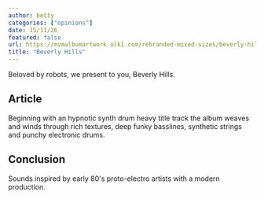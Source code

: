 ```yaml
---
author: betty
categories: ["opinions"]
date: 15/11/26
featured: false
url: https://mvmalbumartwork.olk1.com/rebranded-mixed-sizes/beverly-hills.webp
title: "Beverly Hills"
---
```


Beloved by robots, we present to you, Beverly Hills. 

## Article
Beginning with an hypnotic synth drum heavy title track the album weaves and winds through rich textures, deep funky basslines, synthetic strings and punchy electronic drums. 

## Conclusion
Sounds inspired by early 80's proto-electro artists with a modern production.